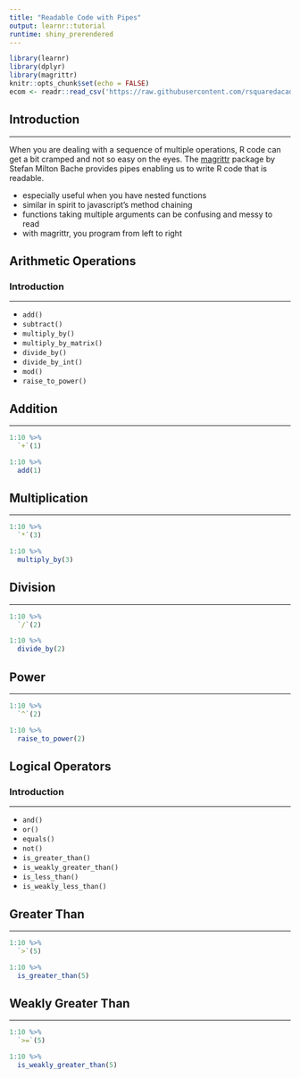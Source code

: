 ```yaml
---
title: "Readable Code with Pipes"
output: learnr::tutorial
runtime: shiny_prerendered
---
```


```r
library(learnr)
library(dplyr)
library(magrittr)
knitr::opts_chunk$set(echo = FALSE)
ecom <- readr::read_csv('https://raw.githubusercontent.com/rsquaredacademy/datasets/master/web.csv')
```

## Introduction

<hr>

When you are dealing with a sequence of multiple operations, R code can get a bit cramped and not so easy on the eyes. The [magrittr](https://CRAN.R-project.org/package=magrittr) package by Stefan Milton Bache provides pipes enabling us to write R code that is readable.

- especially useful when you have nested functions
- similar in spirit to javascript's method chaining
- functions taking multiple arguments can be confusing and messy to read
- with magrittr, you program from left to right


## Arithmetic Operations

### Introduction

<hr>

- `add()`
- `subtract()`
- `multiply_by()`
- `multiply_by_matrix()`
- `divide_by()`
- `divide_by_int()`
- `mod()`
- `raise_to_power()`


## Addition

<hr>

```r
1:10 %>%
  `+`(1)

1:10 %>%
  add(1)
```

## Multiplication

<hr>

```r
1:10 %>%
  `*`(3)

1:10 %>%
  multiply_by(3)
```

## Division

<hr>

```r
1:10 %>%
  `/`(2)

1:10 %>%
  divide_by(2)
```

## Power

<hr>

```r
1:10 %>%
  `^`(2)

1:10 %>%
  raise_to_power(2)
```

## Logical Operators

### Introduction

<hr>

- `and()`
- `or()`
- `equals()`
- `not()`
- `is_greater_than()`
- `is_weakly_greater_than()`
- `is_less_than()`
- `is_weakly_less_than()`

## Greater Than

<hr>

```r
1:10 %>%
  `>`(5)

1:10 %>%
  is_greater_than(5)
```

## Weakly Greater Than

<hr>

```r
1:10 %>%
  `>=`(5)

1:10 %>%
  is_weakly_greater_than(5)
```

